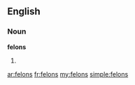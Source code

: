 ==English==

===Noun===
'''felons'''

# {{plural of|[[felon]]}}

[[ar:felons]]
[[fr:felons]]
[[my:felons]]
[[simple:felons]]